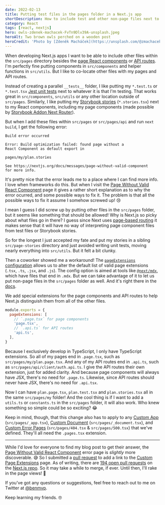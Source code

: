 ```yaml
---
date: 2022-02-13
title: Putting test files in the pages folder in a Next.js app
shortDescription: How to include test and other non-page files next to page components and API routes within the pages directory in a Next.js application
category: React
tags: [react, nextjs]
hero: owls-zdenek-machacek-FvTn9Dlv39A-unsplash.jpeg
heroAlt: Two brown owls perched on a wooden post
heroCredit: 'Photo by [Zdeněk Macháček](https://unsplash.com/@zmachacek)'
---
```


When developing Next.js apps I want to be able to include other files within the `src/pages` directory besides the [page React components](https://nextjs.org/docs/basic-features/pages) or [API routes](https://nextjs.org/docs/api-routes/introduction). I'm perfectly fine putting components in `src/components` and helper functions in `src/utils`. But I like to co-locate other files with my pages and API routes.

Instead of creating a parallel `__tests__` folder, I like putting my `*.test.ts` or `*.test.tsx` [Jest unit tests](https://jestjs.io/) next to whatever it is that I'm testing. That works great in `src/components`, `src/utils` or any other location outside of `src/pages`. Similarly, I like putting my [Storybook stories](https://storybook.js.org/) (`*.stories.tsx`) next to my React components, including my page components (made possible by [Storybook Addon Next Router](https://storybook.js.org/addons/storybook-addon-next-router)).

But when I add these files within `src/pages` or `src/pages/api` and run `next build`, I get the following error:

```text
Build error occurred

Error: Build optimization failed: found page without a
React Component as default export in

pages/my/plan.stories

See https://nextjs.org/docs/messages/page-without-valid-component
for more info.
```

It's pretty nice that the error leads me to a place where I can find more info. I love when frameworks do this. But when I visit the [Page Without Valid React Component](https://nextjs.org/docs/messages/page-without-valid-component) page it gives a rather short explanation as to why the error ocurred, and some possible ways to fix it. The problem is that all the possible ways to fix it assume I somehow screwed up! 😢

I mean I guess I did screw up by putting other files in the `src/pages` folder, but it seems like something that should be allowed! Why is Next.js so picky about what files go in there? I guess since Next uses [page-based routing](https://nextjs.org/docs/basic-features/pages) it makes sense that it will have no way of interpreting page component files from test files or Storybook stories.

So for the longest I just accepted my fate and put my stories in a sibling `src/page-stories` directory and just avoided writing unit tests, moving nearly everything into `src/utils`. But it felt a bit clunky.

Then a coworker showed me a workaround! The [`pageExtensions` configuration](https://nextjs.org/docs/api-reference/next.config.js/custom-page-extensions) allows us to alter the default list of valid page extensions (`.tsx`, `.ts`, `.jsx`, and `.js`). The config option is aimed at tools like [`@next/mdx`](https://github.com/vercel/next.js/tree/canary/packages/next-mdx), which have files that end in `.mdx`. But we can take advantage of it to let us put non-page files in the `src/pages` folder as well. And it's right there in the [docs](https://nextjs.org/docs/api-reference/next.config.js/custom-page-extensions#including-non-page-files-in-the-pages-directory).

We add special extensions for the page components and API routes to help Next.js distinguish them from all of the other files.

```js
module.exports = {
  pageExtensions: [
    // `.page.tsx` for page components
    'page.tsx',
    // `.api.ts` for API routes
    'api.ts',
  ],
}
```

Because I exclusively develop in TypeScript, I only have TypeScript extensions. So all of my pages end in `.page.tsx`, such as `src/pages/my/plan.page.tsx`. And any of my API routes end in `.api.ts`, such as `src/pages/api/client/auth.api.ts`. I give the API routes their own extension, just for added clarity. And because page components will always have JSX, there's no need for `.page.ts`. Likewise, since API routes should never have JSX, there's no need for `.api.tsx`.

Now I can have `plan.page.tsx`, `plan.test.tsx` and `plan.stories.tsx` all in the same `src/pages/my` folder! And the cool thing is if I want to add a `utils.ts` or `constants.ts` in the `src/pages` folder, it will also work. Who knew something so simple could be so exciting? 😂

Keep in mind, though, that this change also has to apply to any [Custom App](https://nextjs.org/docs/advanced-features/custom-app) (`src/pages/_app.tsx`), [Custom Document](https://nextjs.org/docs/advanced-features/custom-document) (`src/pages/_document.tsx`), and [Custom Error Pages](https://nextjs.org/docs/advanced-features/custom-error-page) (`src/pages/404.tsx` & `src/pages/500.tsx`) that we've defined. They'll all need the `.pages.tsx` extension.

---

While I'd love for everyone to find my blog post to get their answer, the [Page Without Valid React Component](https://nextjs.org/docs/messages/page-without-valid-component) error page is _slightly_ more discoverable. 😅 So I submitted a [pull request](https://github.com/vercel/next.js/pull/34285) to add a link to the [Custom Page Extensions](https://nextjs.org/docs/api-reference/next.config.js/custom-page-extensions#including-non-page-files-in-the-pages-directory) page. As of writing, there are [194 open pull requests](https://github.com/vercel/next.js/pulls) on the [Next.js repo](https://github.com/vercel/next.js). So it may take a while to merge, if ever. Until then, I'll rake in the page views! 🤣

If you've got any questions or suggestions, feel free to reach out to me on Twitter at [@benmvp](https://twitter.com/benmvp).

Keep learning my friends. 🤓
